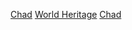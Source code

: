 {{Catnav|頁面分類|人类社会|文化|文物|世界遗产|非洲世界遺產模板}}
{{Catnav|頁面分類|人文學科|考古学|文物|世界遗产|非洲世界遺產模板}}

{{Commonscat|World Heritage Sites in Chad}}

[[Category:非洲世界遺產|Chad]]
[[Category:乍得文化|World Heritage]]
[[Category:各國世界遺產|Chad]]